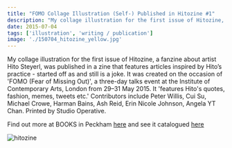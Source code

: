 ```yaml
---
title: "FOMO Collage Illustration (Self-) Published in Hitozine #1"
description: "My collage illustration for the first issue of Hitozine, a fanzine about artist Hito Steyerl, was published in a zine that features articles inspired by Hito’s practice - started off as and still is a joke. It was created on the occasion of 'FOMO (Fear of Missing Out)', a three-day talks event at the Institute of Contemporary Arts, London from 29–31 May 2015. It 'features Hito's quotes, fashion, memes, tweets etc.' Contributors include Peter Willis, Cui Su, Michael Crowe, Harman Bains, Ash Reid, Erin Nicole Johnson, Angela YT Chan. Printed by Studio Operative."
date: 2015-07-04
tags: ['illustration', 'writing / publication']
image: './150704_hitozine_yellow.jpg'
---
```


My collage illustration for the first issue of Hitozine, a fanzine about artist Hito Steyerl, was published in a zine that features articles inspired by Hito’s practice - started off as and still is a joke. It was created on the occasion of 'FOMO (Fear of Missing Out)', a three-day talks event at the Institute of Contemporary Arts, London from 29–31 May 2015. It 'features Hito's quotes, fashion, memes, tweets etc.' Contributors include Peter Willis, Cui Su, Michael Crowe, Harman Bains, Ash Reid, Erin Nicole Johnson, Angela YT Chan. Printed by Studio Operative.

Find out more at BOOKS in Peckham [here](https://www.books-peckham.com/shop#!/?search=hitozine) and see it catalogued [here](https://aaa.org.hk/en/collections/search/library/hitozine-the-worlds-1-hito-steyerl-fanzine/search/actors-id:195553/page/1)

![hitozine](150704_hitozineBack.jpeg)